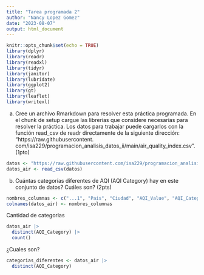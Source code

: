 ```yaml
---
title: "Tarea programada 2"
author: "Nancy Lopez Gomez"
date: "2023-08-07"
output: html_document
---
```


```r
knitr::opts_chunk$set(echo = TRUE)
library(dplyr)
library(readr)
library(readxl)
library(tidyr)
library(janitor) 
library(lubridate) 
library(ggplot2)
library(gt)
library(leaflet)
library(writexl)
```
a. Cree un archivo Rmarkdown para resolver esta práctica programada. En el chunk de setup cargue las
librerías que considere necesarias para resolver la práctica. Los datos para trabajar puede cargarlos con
la función read_csv de readr directamente de la siguiente dirección: “https://raw.githubusercontent.
com/isa229/programacion_analisis_datos_ii/main/air_quality_index.csv”. (1pto)

```r
datos <- "https://raw.githubusercontent.com/isa229/programacion_analisis_datos_ii/main/air_quality_index.csv"
datos_air <- read_csv(datos)
```

b) Cuántas categorías diferentes de AQI (AQI Category) hay en este conjunto de datos? Cuáles son?
(2pts)


```r
nombres_columnas <- c("...1", "Pais", "Ciudad", "AQI_Value", "AQI_Category", "lat", "ing")
colnames(datos_air) <- nombres_columnas
```

Cantidad de categorias 

```r
datos_air |> 
  distinct(AQI_Category) |> 
  count()
```

¿Cuales son? 

```r
categorias_diferentes <- datos_air |> 
  distinct(AQI_Category)
```
